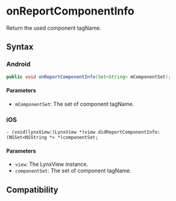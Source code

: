 # onReportComponentInfo

Return the used component tagName.

## Syntax

### Android

```java
public void onReportComponentInfo(Set<String> mComponentSet);
```

#### Parameters

- `mComponentSet`: The set of component tagName.

### iOS

```objc
- (void)lynxView:(LynxView *)view didReportComponentInfo:(NSSet<NSString *> *)componentSet;
```

#### Parameters

- `view`: The LynxView instance.
- `componentSet`: The set of component tagName.

## Compatibility


<LegacyCompatTable metadata="lynx-native-api/lynx-view-client/on-report-component-info" />
